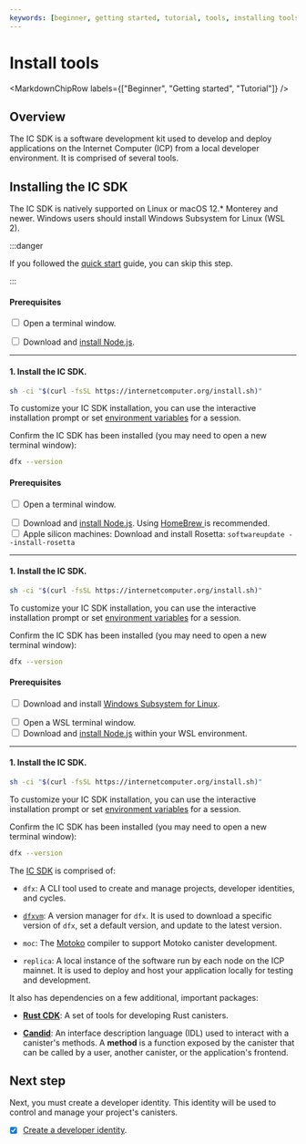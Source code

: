 ```yaml
---
keywords: [beginner, getting started, tutorial, tools, installing tools, install dfx, dfx, dfxvm, setup dfx, setup environment, install]
---
```



# Install tools

<MarkdownChipRow labels={["Beginner", "Getting started", "Tutorial"]} />

## Overview

The IC SDK is a software development kit used to develop and deploy applications on the Internet Computer (ICP) from a local developer environment. It is comprised of several tools.

## Installing the IC SDK

The IC SDK is natively supported on Linux or macOS 12.\* Monterey and newer. Windows users should install Windows Subsystem for Linux (WSL 2).

:::danger

If you followed the [quick start](/docs/current/developer-docs/getting-started/quickstart/first-smart-contract) guide, you can skip this step.

:::

<AdornedTabs>
<TabItem value="linux" label="Linux" default={true}>

#### Prerequisites

<input type="checkbox"/> Open a terminal window.
<div>
</div>
<input type="checkbox"/> Download and <a href="https://nodejs.org/en/download/package-manager">install Node.js</a>.

---------

#### 1. Install the IC SDK.

```bash
sh -ci "$(curl -fsSL https://internetcomputer.org/install.sh)"
```

To customize your IC SDK installation, you can use the interactive installation prompt or set [environment variables](/docs/current/developer-docs/developer-tools/cli-tools/cli-reference/dfx-envars) for a session.

Confirm the IC SDK has been installed (you may need to open a new terminal window):

```bash
dfx --version
```

</TabItem>
<TabItem value="macOS" label="macOS">

#### Prerequisites

<input type="checkbox"/> Open a terminal window.
<div>
</div>
<input type="checkbox"/> Download and <a href="https://nodejs.org/en/download/package-manager">install Node.js</a>. Using <a href="https://brew.sh/"> HomeBrew </a> is recommended.
<div>
</div>
<input type="checkbox"/> Apple silicon machines: Download and install Rosetta: <code>softwareupdate --install-rosetta</code>

---------

#### 1. Install the IC SDK.

```bash
sh -ci "$(curl -fsSL https://internetcomputer.org/install.sh)"
```

To customize your IC SDK installation, you can use the interactive installation prompt or set [environment variables](/docs/current/developer-docs/developer-tools/cli-tools/cli-reference/dfx-envars) for a session.

Confirm the IC SDK has been installed (you may need to open a new terminal window):

```bash
dfx --version
```

</TabItem>

<TabItem value="windows" label="Windows">

#### Prerequisites

<input type="checkbox"/> Download and install <a href="https://docs.microsoft.com/en-us/windows/wsl/install"> Windows Subsystem for Linux</a>.
<div>
</div>
<input type="checkbox"/> Open a WSL terminal window.
<div>
</div>
<input type="checkbox"/> Download and <a href="https://nodejs.org/en/download/package-manager">install Node.js</a> within your WSL environment.

---------

#### 1. Install the IC SDK.

```bash
sh -ci "$(curl -fsSL https://internetcomputer.org/install.sh)"
```

To customize your IC SDK installation, you can use the interactive installation prompt or set [environment variables](/docs/current/developer-docs/developer-tools/cli-tools/cli-reference/dfx-envars) for a session.

Confirm the IC SDK has been installed (you may need to open a new terminal window):

```bash
dfx --version
```

</TabItem>

</AdornedTabs>

The [IC SDK](https://github.com/dfinity/sdk) is comprised of:

- `dfx`: A CLI tool used to create and manage projects, developer identities, and <GlossaryTooltip>cycles</GlossaryTooltip>.

- [`dfxvm`](/docs/current/developer-docs/developer-tools/dev-tools-overview#dfxvm): A version manager for `dfx`. It is used to download a specific version of `dfx`, set a default version, and update to the latest version.

- `moc`: The [Motoko](/docs/current/motoko/main/getting-started/motoko-introduction) compiler to support Motoko canister development.

- `replica`: A local instance of the software run by each node on the ICP mainnet. It is used to deploy and host your application locally for testing and development.

It also has dependencies on a few additional, important packages:

- [**Rust CDK**](/docs/current/developer-docs/backend/rust/): A set of tools for developing Rust canisters.

- [**Candid**](/docs/current/developer-docs/smart-contracts/candid/candid-concepts): An interface description language (IDL) used to interact with a canister's methods. A **method** is a function exposed by the canister that can be called by a user, another canister, or the application's frontend.

## Next step

Next, you must create a developer identity. This identity will be used to control and manage your project's canisters.

- [x] [Create a developer identity](/docs/current/developer-docs/getting-started/identities).